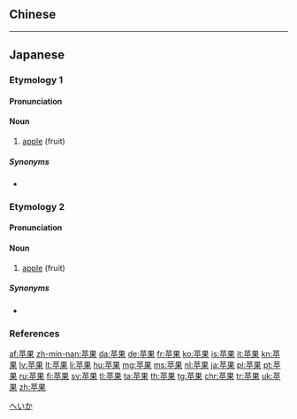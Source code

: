 {{also|蘋果}}
==Chinese==
{{zh-see|蘋果}}

----

==Japanese==
{{wikipedia|lang=ja}}

===Etymology 1===
{{ja-kanjitab|へい|か|yomi=o}}

====Pronunciation====
{{ja-pron|yomi=o|へいか|acc=1|acc_ref=DJR}}

====Noun====
{{ja-noun|へいか|hhira=へいくわ}}

# [[apple]] (fruit)

=====Synonyms=====
* {{ja-r|林檎|りんご}}

===Etymology 2===
{{ja-kanjitab|ひょう|か|yomi=o}}

====Pronunciation====
{{ja-pron|yomi=o|ひょうか|acc=1|acc_ref=DJR}}

====Noun====
{{ja-noun|ひょうか|hhira=ひやうくわ}}

# [[apple]] (fruit)

=====Synonyms=====
* {{ja-r|林檎|りんご}}

===References===
<references/>

[[Category:ja:Fruits|へいか]]

[[af:苹果]]
[[zh-min-nan:苹果]]
[[da:苹果]]
[[de:苹果]]
[[fr:苹果]]
[[ko:苹果]]
[[is:苹果]]
[[it:苹果]]
[[kn:苹果]]
[[lv:苹果]]
[[lt:苹果]]
[[li:苹果]]
[[hu:苹果]]
[[mg:苹果]]
[[ms:苹果]]
[[nl:苹果]]
[[ja:苹果]]
[[pl:苹果]]
[[pt:苹果]]
[[ru:苹果]]
[[fi:苹果]]
[[sv:苹果]]
[[tl:苹果]]
[[ta:苹果]]
[[th:苹果]]
[[tg:苹果]]
[[chr:苹果]]
[[tr:苹果]]
[[uk:苹果]]
[[zh:苹果]]